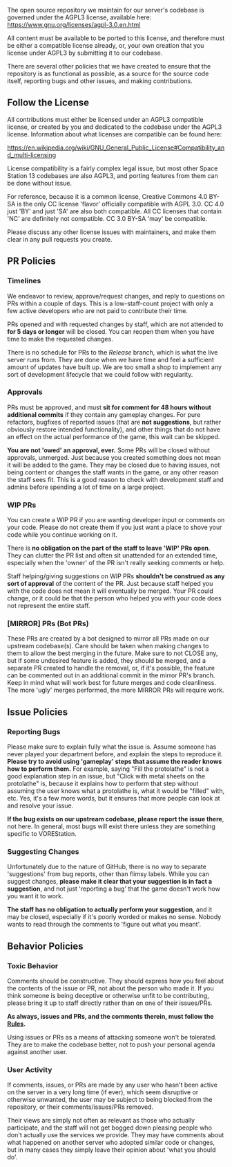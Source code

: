 The open source repository we maintain for our server's codebase is governed under the AGPL3 license, available here: https://www.gnu.org/licenses/agpl-3.0.en.html

All content must be available to be ported to this license, and therefore must be either a compatible license already, or, your own creation that you license under AGPL3 by submitting it to our codebase.

There are several other policies that we have created to ensure that the repository is as functional as possible, as a source for the source code itself, reporting bugs and other issues, and making contributions.

== Follow the License ==
All contributions must either be licensed under an AGPL3 compatible license, or created by you and dedicated to the codebase under the AGPL3 license. Information about what licenses are compatible can be found here:

https://en.wikipedia.org/wiki/GNU_General_Public_License#Compatibility_and_multi-licensing

License compatibility is a fairly complex legal issue, but most other Space Station 13 codebases are also AGPL3, and porting features from them can be done without issue.

For reference, because it is a common license, Creative Commons 4.0 BY-SA is the only CC license 'flavor' officially compatible with AGPL 3.0. CC 4.0 just 'BY' and just 'SA' are also both compatible. All CC licenses that contain 'NC' are definitely not compatible. CC 3.0 BY-SA 'may' be compatible.

Please discuss any other license issues with maintainers, and make them clear in any pull requests you create.

== PR Policies ==

=== Timelines ===
We endeavor to review, approve/request changes, and reply to questions on PRs within a couple of days. This is a low-staff-count project with only a few active developers who are not paid to contribute their time.

PRs opened and with requested changes by staff, which are not attended to '''for 5 days or longer''' will be closed. You can reopen them when you have time to make the requested changes.

There is no schedule for PRs to the ''Release'' branch, which is what the live server runs from. They are done when we have time and feel a sufficient amount of updates have built up. We are too small a shop to implement any sort of development lifecycle that we could follow with regularity.

=== Approvals ===
PRs must be approved, and must '''sit for comment for 48 hours without additional commits''' if they contain any gameplay changes. For pure refactors, bugfixes of reported issues (that are '''not''' '''suggestions''', but rather obviously restore intended functionality), and other things that do not have an effect on the actual performance of the game, this wait can be skipped.

'''You are not 'owed' an approval, ever.''' Some PRs will be closed without approvals, unmerged. Just because you created something does not mean it will be added to the game. They may be closed due to having issues, not being content or changes the staff wants in the game, or any other reason the staff sees fit. This is a good reason to check with development staff and admins before spending a lot of time on a large project.

=== WIP PRs ===
You can create a WIP PR if you are wanting developer input or comments on your code. Please do not create them if you just want a place to shove your code while you continue working on it.

There is '''no obligation on the part of the staff to leave 'WIP' PRs open'''. They can clutter the PR list and often sit unattended for an extended time, especially when the 'owner' of the PR isn't really seeking comments or help.

Staff helping/giving suggestions on WIP PRs '''shouldn't be construed as any sort of approval''' of the content of the PR. Just because staff helped you with the code does not mean it will eventually be merged. Your PR could change, or it could be that the person who helped you with your code does not represent the entire staff.

=== [MIRROR] PRs (Bot PRs) ===
These PRs are created by a bot designed to mirror all PRs made on our upstream codebase(s). Care should be taken when making changes to them to allow the best merging in the future. Make sure to not CLOSE any, but if some undesired feature is added, they should be merged, and a separate PR created to handle the removal, or, if it's possible, the feature can be commented out in an additional commit in the mirror PR's branch. Keep in mind what will work best for future merges and code cleanliness. The more 'ugly' merges performed, the more MIRROR PRs will require work.

== Issue Policies ==

=== Reporting Bugs ===
Please make sure to explain fully what the issue is. Assume someone has never played your department before, and explain the steps to reproduce it. '''Please try to avoid using 'gameplay' steps that assume the reader knows how to perform them.''' For example, saying "Fill the protolathe" is not a good explanation step in an issue, but "Click with metal sheets on the protolathe" is, because it explains how to perform that step without assuming the user knows what a protolathe is, what it would be "filled" with, etc. Yes, it's a few more words, but it ensures that more people can look at and resolve your issue.

'''If the bug exists on our upstream codebase, please report the issue there''', not here. In general, most bugs will exist there unless they are something specific to VOREStation.

=== Suggesting Changes ===
Unfortunately due to the nature of GitHub, there is no way to separate 'suggestions' from bug reports, other than flimsy labels. While you can suggest changes, '''please make it clear that your suggestion is in fact a suggestion''', and not just 'reporting a bug' that the game doesn't work how you want it to work.

'''The staff has no obligation to actually perform your suggestion''', and it may be closed, especially if it's poorly worded or makes no sense. Nobody wants to read through the comments to 'figure out what you meant'.

== Behavior Policies ==

=== Toxic Behavior ===
Comments should be constructive. They should express how you feel about the contents of the issue or PR, not about the person who made it. If you think someone is being deceptive or otherwise unfit to be contributing, please bring it up to staff directly rather than on one of their issues/PRs.

'''As always, issues and PRs, and the comments therein, must follow the [[Rules]].''' 

Using issues or PRs as a means of attacking someone won't be tolerated. They are to make the codebase better, not to push your personal agenda against another user.

=== User Activity ===
If comments, issues, or PRs are made by any user who hasn't been active on the server in a very long time (if ever), which seem disruptive or otherwise unwanted, the user may be subject to being blocked from the repository, or their comments/issues/PRs removed.

Their views are simply not often as relevant as those who actually participate, and the staff will not get bogged down pleasing people who don't actually use the services we provide. They may have comments about what happened on another server who adopted similar code or changes, but in many cases they simply leave their opinion about 'what you should do'.